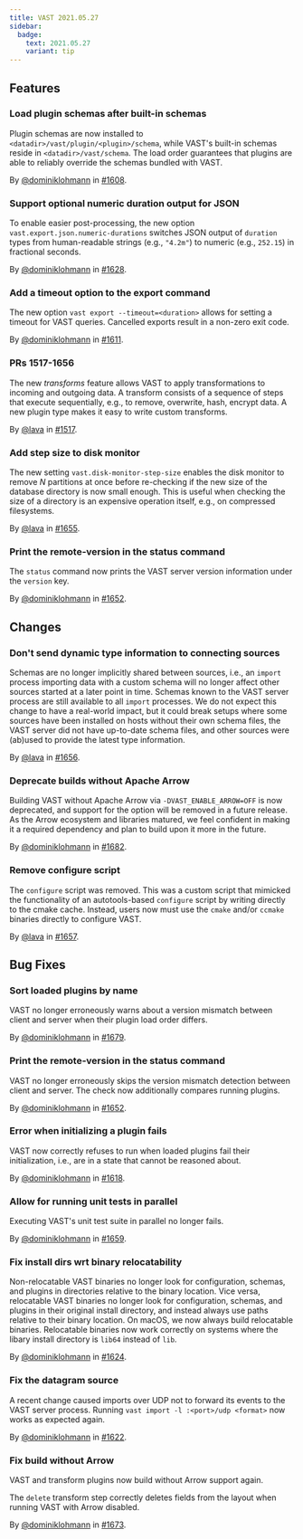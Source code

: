 ```yaml
---
title: VAST 2021.05.27
sidebar:
  badge:
    text: 2021.05.27
    variant: tip
---
```


## Features

### Load plugin schemas after built-in schemas

Plugin schemas are now installed to `<datadir>/vast/plugin/<plugin>/schema`,
while VAST's built-in schemas reside in `<datadir>/vast/schema`. The load order
guarantees that plugins are able to reliably override the schemas bundled with
VAST.

By [@dominiklohmann](https://github.com/dominiklohmann) in [#1608](https://github.com/tenzir/tenzir/pull/1608).

### Support optional numeric duration output for JSON

To enable easier post-processing, the new option
`vast.export.json.numeric-durations` switches JSON output of `duration` types
from human-readable strings (e.g., `"4.2m"`) to numeric (e.g., `252.15`) in
fractional seconds.

By [@dominiklohmann](https://github.com/dominiklohmann) in [#1628](https://github.com/tenzir/tenzir/pull/1628).

### Add a timeout option to the export command

The new option `vast export --timeout=<duration>` allows for setting a timeout
for VAST queries. Cancelled exports result in a non-zero exit code.

By [@dominiklohmann](https://github.com/dominiklohmann) in [#1611](https://github.com/tenzir/tenzir/pull/1611).

### PRs 1517-1656

The new *transforms* feature allows VAST to apply transformations to incoming
and outgoing data. A transform consists of a sequence of steps that execute
sequentially, e.g., to remove, overwrite, hash, encrypt data. A new plugin type
makes it easy to write custom transforms.

By [@lava](https://github.com/lava) in [#1517](https://github.com/tenzir/tenzir/pull/1517).

### Add step size to disk monitor

The new setting `vast.disk-monitor-step-size` enables the disk monitor
to remove *N* partitions at once before re-checking if the new size of the
database directory is now small enough. This is useful when checking the size
of a directory is an expensive operation itself, e.g., on compressed
filesystems.

By [@lava](https://github.com/lava) in [#1655](https://github.com/tenzir/tenzir/pull/1655).

### Print the remote-version in the status command

The `status` command now prints the VAST server version information under the
`version` key.

By [@dominiklohmann](https://github.com/dominiklohmann) in [#1652](https://github.com/tenzir/tenzir/pull/1652).

## Changes

### Don't send dynamic type information to connecting sources

Schemas are no longer implicitly shared between sources, i.e., an `import`
process importing data with a custom schema will no longer affect other
sources started at a later point in time. Schemas known to the VAST server
process are still available to all `import` processes. We do not expect this
change to have a real-world impact, but it could break setups where some
sources have been installed on hosts without their own schema files, the
VAST server did not have up-to-date schema files, and other sources were
(ab)used to provide the latest type information.

By [@lava](https://github.com/lava) in [#1656](https://github.com/tenzir/tenzir/pull/1656).

### Deprecate builds without Apache Arrow

Building VAST without Apache Arrow via `-DVAST_ENABLE_ARROW=OFF` is now
deprecated, and support for the option will be removed in a future release. As
the Arrow ecosystem and libraries matured, we feel confident in making it a
required dependency and plan to build upon it more in the future.

By [@dominiklohmann](https://github.com/dominiklohmann) in [#1682](https://github.com/tenzir/tenzir/pull/1682).

### Remove configure script

The `configure` script was removed. This was a custom script that
mimicked the functionality of an autotools-based `configure` script
by writing directly to the cmake cache. Instead, users now must use
the `cmake` and/or `ccmake` binaries directly to configure VAST.

By [@lava](https://github.com/lava) in [#1657](https://github.com/tenzir/tenzir/pull/1657).

## Bug Fixes

### Sort loaded plugins by name

VAST no longer erroneously warns about a version mismatch between client and
server when their plugin load order differs.

By [@dominiklohmann](https://github.com/dominiklohmann) in [#1679](https://github.com/tenzir/tenzir/pull/1679).

### Print the remote-version in the status command

VAST no longer erroneously skips the version mismatch detection between client
and server. The check now additionally compares running plugins.

By [@dominiklohmann](https://github.com/dominiklohmann) in [#1652](https://github.com/tenzir/tenzir/pull/1652).

### Error when initializing a plugin fails

VAST now correctly refuses to run when loaded plugins fail their initialization,
i.e., are in a state that cannot be reasoned about.

By [@dominiklohmann](https://github.com/dominiklohmann) in [#1618](https://github.com/tenzir/tenzir/pull/1618).

### Allow for running unit tests in parallel

Executing VAST's unit test suite in parallel no longer fails.

By [@dominiklohmann](https://github.com/dominiklohmann) in [#1659](https://github.com/tenzir/tenzir/pull/1659).

### Fix install dirs wrt binary relocatability

Non-relocatable VAST binaries no longer look for configuration, schemas, and
plugins in directories relative to the binary location. Vice versa, relocatable
VAST binaries no longer look for configuration, schemas, and plugins in their
original install directory, and instead always use paths relative to their
binary location. On macOS, we now always build relocatable binaries.
Relocatable binaries now work correctly on systems where the libary install
directory is `lib64` instead of `lib`.

By [@dominiklohmann](https://github.com/dominiklohmann) in [#1624](https://github.com/tenzir/tenzir/pull/1624).

### Fix the datagram source

A recent change caused imports over UDP not to forward its events to the VAST
server process. Running `vast import -l :<port>/udp <format>` now works as
expected again.

By [@dominiklohmann](https://github.com/dominiklohmann) in [#1622](https://github.com/tenzir/tenzir/pull/1622).

### Fix build without Arrow

VAST and transform plugins now build without Arrow support again.

The `delete` transform step correctly deletes fields from the layout when
running VAST with Arrow disabled.

By [@dominiklohmann](https://github.com/dominiklohmann) in [#1673](https://github.com/tenzir/tenzir/pull/1673).
